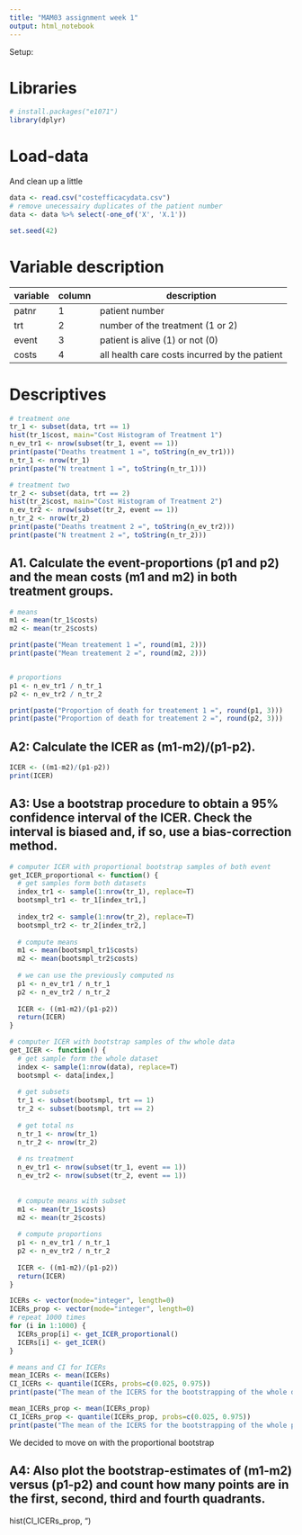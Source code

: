 ```yaml
---
title: "MAM03 assignment week 1"
output: html_notebook 
---
```



Setup:

# Libraries

```r
# install.packages("e1071")
library(dplyr)

```
# Load-data 
And clean up a little
```r

data <- read.csv("costefficacydata.csv")
# remove unecessairy duplicates of the patient number 
data <- data %>% select(-one_of('X', 'X.1')) 

set.seed(42)
```
# Variable description

| variable | column | description | 
| --- |--- | --- |
| patnr | 1 |  patient number |
| trt | 2 |  number of the treatment (1 or 2) |
| event | 3 | patient is alive (1) or not (0) |  after 3 years of follow-up |
| costs | 4 |  all health care costs incurred by the patient |

# Descriptives
```r
# treatment one
tr_1 <- subset(data, trt == 1)
hist(tr_1$cost, main="Cost Histogram of Treatment 1")
n_ev_tr1 <- nrow(subset(tr_1, event == 1))
print(paste("Deaths treatment 1 =", toString(n_ev_tr1)))
n_tr_1 <- nrow(tr_1)
print(paste("N treatment 1 =", toString(n_tr_1)))

# treatment two
tr_2 <- subset(data, trt == 2)
hist(tr_2$cost, main="Cost Histogram of Treatment 2")
n_ev_tr2 <- nrow(subset(tr_2, event == 1))
n_tr_2 <- nrow(tr_2)
print(paste("Deaths treatment 2 =", toString(n_ev_tr2)))
print(paste("N treatment 2 =", toString(n_tr_2)))

```

## A1. Calculate the event-proportions (p1 and p2) and the mean costs (m1 and m2) in both treatment groups.


```r
# means
m1 <- mean(tr_1$costs)
m2 <- mean(tr_2$costs)

print(paste("Mean treatement 1 =", round(m1, 2)))
print(paste("Mean treatement 2 =", round(m2, 2)))


# proportions
p1 <- n_ev_tr1 / n_tr_1
p2 <- n_ev_tr2 / n_tr_2

print(paste("Proportion of death for treatement 1 =", round(p1, 3)))
print(paste("Proportion of death for treatement 2 =", round(p2, 3)))

```

## A2: Calculate the ICER as (m1-m2)/(p1-p2).

```r
ICER <- ((m1-m2)/(p1-p2))
print(ICER)
```

## A3: Use a bootstrap procedure to obtain a 95% confidence interval of the ICER. Check the interval is biased and, if so, use a bias-correction method.

```r

# computer ICER with proportional bootstrap samples of both event
get_ICER_proportional <- function() {
  # get samples form both datasets
  index_tr1 <- sample(1:nrow(tr_1), replace=T)
  bootsmpl_tr1 <- tr_1[index_tr1,]
  
  index_tr2 <- sample(1:nrow(tr_2), replace=T)
  bootsmpl_tr2 <- tr_2[index_tr2,]
  
  # compute means
  m1 <- mean(bootsmpl_tr1$costs)
  m2 <- mean(bootsmpl_tr2$costs)
  
  # we can use the previously computed ns
  p1 <- n_ev_tr1 / n_tr_1
  p2 <- n_ev_tr2 / n_tr_2
  
  ICER <- ((m1-m2)/(p1-p2))
  return(ICER)
}

# computer ICER with bootstrap samples of thw whole data
get_ICER <- function() {
  # get sample form the whole dataset
  index <- sample(1:nrow(data), replace=T)
  bootsmpl <- data[index,]
  
  # get subsets 
  tr_1 <- subset(bootsmpl, trt == 1)
  tr_2 <- subset(bootsmpl, trt == 2)
  
  # get total ns
  n_tr_1 <- nrow(tr_1)
  n_tr_2 <- nrow(tr_2)
  
  # ns treatment
  n_ev_tr1 <- nrow(subset(tr_1, event == 1))
  n_ev_tr2 <- nrow(subset(tr_2, event == 1))
  
  
  # compute means with subset
  m1 <- mean(tr_1$costs)
  m2 <- mean(tr_2$costs)
  
  # compute proportions
  p1 <- n_ev_tr1 / n_tr_1
  p2 <- n_ev_tr2 / n_tr_2
  
  ICER <- ((m1-m2)/(p1-p2))
  return(ICER)
}

ICERs <- vector(mode="integer", length=0)
ICERs_prop <- vector(mode="integer", length=0)
# repeat 1000 times
for (i in 1:1000) {
  ICERs_prop[i] <- get_ICER_proportional()
  ICERs[i] <- get_ICER()
}

# means and CI for ICERs
mean_ICERs <- mean(ICERs)
CI_ICERs <- quantile(ICERs, probs=c(0.025, 0.975))
print(paste("The mean of the ICERS for the bootstrapping of the whole dataset is", round(mean_ICERs, 2), "With the confidence interval", round(CI_ICERs[1], 2), "to", round(CI_ICERs[2], 2)))

mean_ICERs_prop <- mean(ICERs_prop)
CI_ICERs_prop <- quantile(ICERs_prop, probs=c(0.025, 0.975))
print(paste("The mean of the ICERS for the bootstrapping of the whole proportional treatment subsets is", round(mean_ICERs_prop, 2), "With the confidence interval", round(CI_ICERs_prop[1], 2), "to", round(CI_ICERs_prop[2], 2)))


```
We decided to move on with the proportional bootstrap

## A4: Also plot the bootstrap-estimates of (m1-m2) versus (p1-p2) and count how many points are in the first, second, third and fourth quadrants.

hist(CI_ICERs_prop, ")
